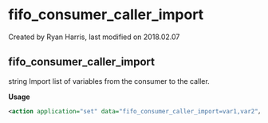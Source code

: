 
# fifo_consumer_caller_import 

 Created by  Ryan Harris, last modified on 2018.02.07

## fifo_consumer_caller_import

string Import list of variables from the consumer to the caller.

**Usage**

```xml
<action application="set" data="fifo_consumer_caller_import=var1,var2"/>
```


